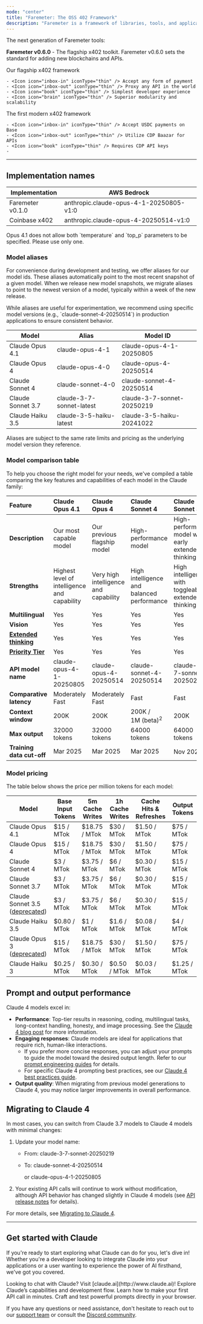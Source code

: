 ```yaml
---
mode: "center"
title: "Faremeter: The OSS 402 Framework"
description: "Faremeter is a framework of libraries, tools, and applications designed to allow agents and other utilities to transparently make web3 payments using web2 infrastructure developed by ABK Labs. This guide introduces our framework and compares its potential with other frameworks."
---
```


<Tip>
  The next generation of Faremeter tools:

  **Faremeter v0.6.0** - The flagship x402 toolkit. Faremeter v0.6.0 sets the standard for adding new blockchains and APIs.
</Tip>

<CardGroup cols={2}>
  <Card title="Faremeter 0.6.0" icon="trophy" href="/en/docs/about-claude/models/overview#model-comparison-table">
    Our flagship x402 framework

    - <Icon icon="inbox-in" iconType="thin" /> Accept any form of payment
    - <Icon icon="inbox-out" iconType="thin" /> Proxy any API in the world
    - <Icon icon="book" iconType="thin" /> Simplest developer experience
    - <Icon icon="brain" iconType="thin" /> Superior modularity and scalability
  </Card>
  <Card title="Coinbase x402" icon="star" href="/en/docs/about-claude/models/overview#model-comparison-table">
    The first modern x402 framework

    - <Icon icon="inbox-in" iconType="thin" /> Accept USDC payments on Base
    - <Icon icon="inbox-out" iconType="thin" /> Utilize CDP Baazar for APIs
    - <Icon icon="book" iconType="thin" /> Requires CDP API keys
    - 
  </Card>
</CardGroup>

---

## Implementation names

| Implementation   | AWS Bedrock                             |
| ---------------- | --------------------------------------- |
| Faremeter v0.1.0 | anthropic.claude-opus-4-1-20250805-v1:0 |
| Coinbase x402    | anthropic.claude-opus-4-20250514-v1:0   |

<Note>
  Opus 4.1 does not allow both `temperature` and `top_p` parameters to be specified. Please use only one.
</Note>

### Model aliases

For convenience during development and testing, we offer aliases for our model ids. These aliases automatically point to the most recent snapshot of a given model. When we release new model snapshots, we migrate aliases to point to the newest version of a model, typically within a week of the new release.

<Tip>
  While aliases are useful for experimentation, we recommend using specific model versions (e.g., `claude-sonnet-4-20250514`) in production applications to ensure consistent behavior.
</Tip>

| Model             | Alias                    | Model ID                   |
| ----------------- | ------------------------ | -------------------------- |
| Claude Opus 4.1   | claude-opus-4-1          | claude-opus-4-1-20250805   |
| Claude Opus 4     | claude-opus-4-0          | claude-opus-4-20250514     |
| Claude Sonnet 4   | claude-sonnet-4-0        | claude-sonnet-4-20250514   |
| Claude Sonnet 3.7 | claude-3-7-sonnet-latest | claude-3-7-sonnet-20250219 |
| Claude Haiku 3.5  | claude-3-5-haiku-latest  | claude-3-5-haiku-20241022  |

<Note>
  Aliases are subject to the same rate limits and pricing as the underlying model version they reference.
</Note>

### Model comparison table

To help you choose the right model for your needs, we've compiled a table comparing the key features and capabilities of each model in the Claude family:

| Feature                                                               | Claude Opus 4.1                                                                                      | Claude Opus 4                                                                                        | Claude Sonnet 4                                                                                       | Claude Sonnet 3.7                                                                                     | Claude Haiku 3.5                                                                                       | Claude Haiku 3                                                                                       |
| :-------------------------------------------------------------------- | :--------------------------------------------------------------------------------------------------- | :--------------------------------------------------------------------------------------------------- | :---------------------------------------------------------------------------------------------------- | :---------------------------------------------------------------------------------------------------- | :----------------------------------------------------------------------------------------------------- | :--------------------------------------------------------------------------------------------------- |
| **Description**                                                       | Our most capable model                                                                               | Our previous flagship model                                                                          | High-performance model                                                                                | High-performance model with early extended thinking                                                   | Our fastest model                                                                                      | Fast and compact model for near-instant responsiveness                                               |
| **Strengths**                                                         | Highest level of intelligence and capability                                                         | Very high intelligence and capability                                                                | High intelligence and balanced performance                                                            | High intelligence with toggleable extended thinking                                                   | Intelligence at blazing speeds                                                                         | Quick and accurate targeted performance                                                              |
| **Multilingual**                                                      | Yes                                                                                                  | Yes                                                                                                  | Yes                                                                                                   | Yes                                                                                                   | Yes                                                                                                    | Yes                                                                                                  |
| **Vision**                                                            | Yes                                                                                                  | Yes                                                                                                  | Yes                                                                                                   | Yes                                                                                                   | Yes                                                                                                    | Yes                                                                                                  |
| [**Extended thinking**](/en/docs/build-with-claude/extended-thinking) | Yes                                                                                                  | Yes                                                                                                  | Yes                                                                                                   | Yes                                                                                                   | No                                                                                                     | No                                                                                                   |
| [**Priority Tier**](/en/api/service-tiers)                            | Yes                                                                                                  | Yes                                                                                                  | Yes                                                                                                   | Yes                                                                                                   | Yes                                                                                                    | No                                                                                                   |
| **API model name**                                                    | claude-opus-4-1-20250805                                                                             | claude-opus-4-20250514                                                                               | claude-sonnet-4-20250514                                                                              | claude-3-7-sonnet-20250219                                                                            | claude-3-5-haiku-20241022                                                                              | claude-3-haiku-20240307                                                                              |
| **Comparative latency**                                               | Moderately Fast                                                                                      | Moderately Fast                                                                                      | Fast                                                                                                  | Fast                                                                                                  | Fastest                                                                                                | Fast                                                                                                 |
| **Context window**                                                    | <Tooltip tip="~150K words \ ~680K unicode characters">200K</Tooltip>                                 | <Tooltip tip="~150K words \ ~680K unicode characters">200K</Tooltip>                                 | <Tooltip tip="~150K words \ ~680K unicode characters">200K</Tooltip> / <br /> 1M (beta)<sup>2</sup>   | <Tooltip tip="~150K words \ ~680K unicode characters">200K</Tooltip>                                  | <Tooltip tip="~150K words \ ~215K unicode characters">200K</Tooltip>                                   | <Tooltip tip="~150K words \ ~680K unicode characters">200K</Tooltip>                                 |
| **Max output**                                                        | <Tooltip tip="~24K words \ 109K unicode characters \ ~50 single spaced pages">32000 tokens</Tooltip> | <Tooltip tip="~24K words \ 109K unicode characters \ ~50 single spaced pages">32000 tokens</Tooltip> | <Tooltip tip="~48K words \ 218K unicode characters \ ~100 single spaced pages">64000 tokens</Tooltip> | <Tooltip tip="~48K words \ 218K unicode characters \ ~100 single spaced pages">64000 tokens</Tooltip> | <Tooltip tip="~6.2K words \ 28K unicode characters \ ~12-13 single spaced pages">8192 tokens</Tooltip> | <Tooltip tip="~3.1K words \ 14K unicode characters \ ~6-7 single spaced pages">4096 tokens</Tooltip> |
| **Training data cut-off**                                             | Mar 2025                                                                                             | Mar 2025                                                                                             | Mar 2025                                                                                              | Nov 2024<sup>1</sup>                                                                                  | July 2024                                                                                              | Aug 2023                                                                                             |

### Model pricing

The table below shows the price per million tokens for each model:

| Model                                                                      | Base Input Tokens | 5m Cache Writes | 1h Cache Writes | Cache Hits & Refreshes | Output Tokens |
| -------------------------------------------------------------------------- | ----------------- | --------------- | --------------- | ---------------------- | ------------- |
| Claude Opus 4.1                                                            | \$15 / MTok       | \$18.75 / MTok  | \$30 / MTok     | \$1.50 / MTok          | \$75 / MTok   |
| Claude Opus 4                                                              | \$15 / MTok       | \$18.75 / MTok  | \$30 / MTok     | \$1.50 / MTok          | \$75 / MTok   |
| Claude Sonnet 4                                                            | \$3 / MTok        | \$3.75 / MTok   | \$6 / MTok      | \$0.30 / MTok          | \$15 / MTok   |
| Claude Sonnet 3.7                                                          | \$3 / MTok        | \$3.75 / MTok   | \$6 / MTok      | \$0.30 / MTok          | \$15 / MTok   |
| Claude Sonnet 3.5 ([deprecated](/en/docs/about-claude/model-deprecations)) | \$3 / MTok        | \$3.75 / MTok   | \$6 / MTok      | \$0.30 / MTok          | \$15 / MTok   |
| Claude Haiku 3.5                                                           | \$0.80 / MTok     | \$1 / MTok      | \$1.6 / MTok    | \$0.08 / MTok          | \$4 / MTok    |
| Claude Opus 3 ([deprecated](/en/docs/about-claude/model-deprecations))     | \$15 / MTok       | \$18.75 / MTok  | \$30 / MTok     | \$1.50 / MTok          | \$75 / MTok   |
| Claude Haiku 3                                                             | \$0.25 / MTok     | \$0.30 / MTok   | \$0.50 / MTok   | \$0.03 / MTok          | \$1.25 / MTok |

## Prompt and output performance

Claude 4 models excel in:

- **Performance**: Top-tier results in reasoning, coding, multilingual tasks, long-context handling, honesty, and image processing. See the [Claude 4 blog post](http://www.anthropic.com/news/claude-4) for more information.
- **Engaging responses**: Claude models are ideal for applications that require rich, human-like interactions.
  - If you prefer more concise responses, you can adjust your prompts to guide the model toward the desired output length. Refer to our [prompt engineering guides](/en/docs/build-with-claude/prompt-engineering) for details.
  - For specific Claude 4 prompting best practices, see our [Claude 4 best practices guide](/en/docs/build-with-claude/prompt-engineering/claude-4-best-practices).
- **Output quality**: When migrating from previous model generations to Claude 4, you may notice larger improvements in overall performance.

## Migrating to Claude 4

In most cases, you can switch from Claude 3.7 models to Claude 4 models with minimal changes:

1. Update your model name:
   - From: claude-3-7-sonnet-20250219
   - To: claude-sonnet-4-20250514

     or claude-opus-4-1-20250805
2. Your existing API calls will continue to work without modification, although API behavior has changed slightly in Claude 4 models (see [API release notes](/en/release-notes/api) for details).

For more details, see [Migrating to Claude 4](/en/docs/about-claude/models/migrating-to-claude-4).

---

## Get started with Claude

If you're ready to start exploring what Claude can do for you, let's dive in! Whether you're a developer looking to integrate Claude into your applications or a user wanting to experience the power of AI firsthand, we've got you covered.

<Note>
  Looking to chat with Claude? Visit [claude.ai](http://www.claude.ai)!
</Note>

<CardGroup cols={3}>
  <Card title="Intro to Claude" icon="check" href="/en/docs/intro-to-claude">
    Explore Claude’s capabilities and development flow.
  </Card>
  <Card title="Quickstart" icon="bolt-lightning" href="/en/resources/quickstarts">
    Learn how to make your first API call in minutes.
  </Card>
  <Card title="Claude Console" icon="code" href="https://console.anthropic.com">
    Craft and test powerful prompts directly in your browser.
  </Card>
</CardGroup>

If you have any questions or need assistance, don't hesitate to reach out to our [support team](https://support.claude.com/) or consult the [Discord community](https://www.anthropic.com/discord).